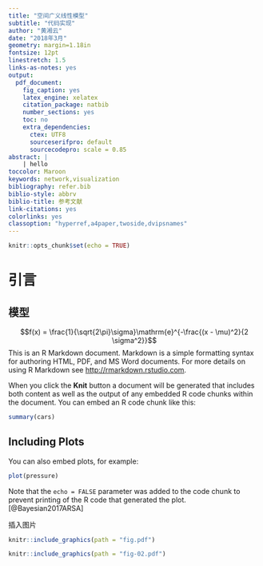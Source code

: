 ```yaml
---
title: "空间广义线性模型"
subtitle: "代码实现"
author: "黄湘云"
date: "2018年3月"
geometry: margin=1.18in
fontsize: 12pt
linestretch: 1.5
links-as-notes: yes
output: 
  pdf_document: 
    fig_caption: yes
    latex_engine: xelatex
    citation_package: natbib
    number_sections: yes
    toc: no
    extra_dependencies:
      ctex: UTF8
      sourceserifpro: default
      sourcecodepro: scale = 0.85
abstract: |
    | hello
toccolor: Maroon
keywords: network,visualization
bibliography: refer.bib
biblio-style: abbrv
biblio-title: 参考文献
link-citations: yes
colorlinks: yes
classoption: "hyperref,a4paper,twoside,dvipsnames"
---
```


```r
knitr::opts_chunk$set(echo = TRUE)
```

# 引言

## 模型

$$f(x) = \frac{1}{\sqrt{2\pi}\sigma}\mathrm{e}^{-\frac{(x - \mu)^2}{2 \sigma^2}}$$
This is an R Markdown document. Markdown is a simple formatting syntax for authoring HTML, PDF, and MS Word documents. For more details on using R Markdown see <http://rmarkdown.rstudio.com>.

When you click the **Knit** button a document will be generated that includes both content as well as the output of any embedded R code chunks within the document. You can embed an R code chunk like this:

```r
summary(cars)
```

## Including Plots

You can also embed plots, for example:

```r
plot(pressure)
```

Note that the `echo = FALSE` parameter was added to the code chunk to prevent printing of the R code that generated the plot.[@Bayesian2017ARSA]


插入图片

```r
knitr::include_graphics(path = "fig.pdf")
```

```r
knitr::include_graphics(path = "fig-02.pdf")
```
